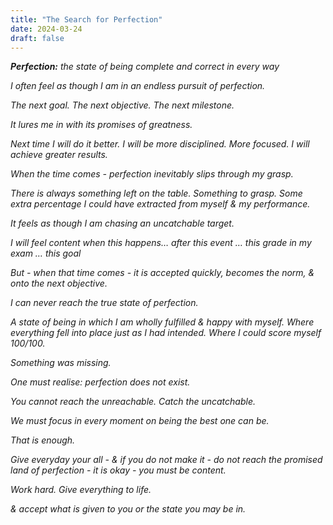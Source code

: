 ```yaml
---
title: "The Search for Perfection"
date: 2024-03-24
draft: false
---
```


***Perfection:***
*the state of being complete and correct in every way*

*I often feel as though I am in an endless pursuit of perfection.*

*The next goal. The next objective. The next milestone.*

*It lures me in with its promises of greatness.*

*Next time I will do it better. I will be more disciplined. More focused. I will achieve greater results.*

*When the time comes - perfection inevitably slips through my grasp.*

*There is always something left on the table. Something to grasp. Some extra percentage I could have extracted from myself & my performance.*

*It feels as though I am chasing an uncatchable target.*

*I will feel content when this happens… after this event … this grade in my exam … this goal*

*But - when that time comes - it is accepted quickly, becomes the norm, & onto the next objective.*

*I can never reach the true state of perfection.*

*A state of being in which I am wholly fulfilled & happy with myself. Where everything fell into place just as I had intended. Where I could score myself 100/100.*

*Something was missing.*

*One must realise: perfection does not exist.*

*You cannot reach the unreachable. Catch the uncatchable.*

*We must focus in every moment on being the best one can be.*

*That is enough.*

*Give everyday your all - & if you do not make it - do not reach the promised land of perfection - it is okay - you must be content.*

*Work hard. Give everything to life.*

*& accept what is given to you or the state you may be in.*



















